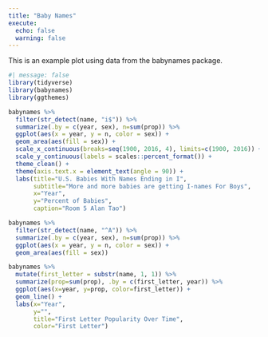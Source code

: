 ```yaml
---
title: "Baby Names"
execute: 
  echo: false
  warning: false
---
```


This is an example plot using data from the babynames package.

```r
#| message: false
library(tidyverse)
library(babynames)
library(ggthemes)
```

```r
babynames %>%
  filter(str_detect(name, "i$")) %>%
  summarize(.by = c(year, sex), n=sum(prop)) %>% 
  ggplot(aes(x = year, y = n, color = sex)) +
  geom_area(aes(fill = sex)) +
  scale_x_continuous(breaks=seq(1900, 2016, 4), limits=c(1900, 2016)) +
  scale_y_continuous(labels = scales::percent_format()) +
  theme_clean() +
  theme(axis.text.x = element_text(angle = 90)) +
  labs(title="U.S. Babies With Names Ending in I",
       subtitle="More and more babies are getting I-names For Boys",
       x="Year",
       y="Percent of Babies",
       caption="Room 5 Alan Tao")
```

```r
babynames %>%
  filter(str_detect(name, "^A")) %>%
  summarize(.by = c(year, sex), n=sum(prop)) %>% 
  ggplot(aes(x = year, y = n, color = sex)) +
  geom_area(aes(fill = sex))
```

```r
babynames %>%
  mutate(first_letter = substr(name, 1, 1)) %>%
  summarize(prop=sum(prop), .by = c(first_letter, year)) %>%
  ggplot(aes(x=year, y=prop, color=first_letter)) +
  geom_line() +
  labs(x="Year",
       y="",
       title="First Letter Popularity Over Time",
       color="First Letter")
```

